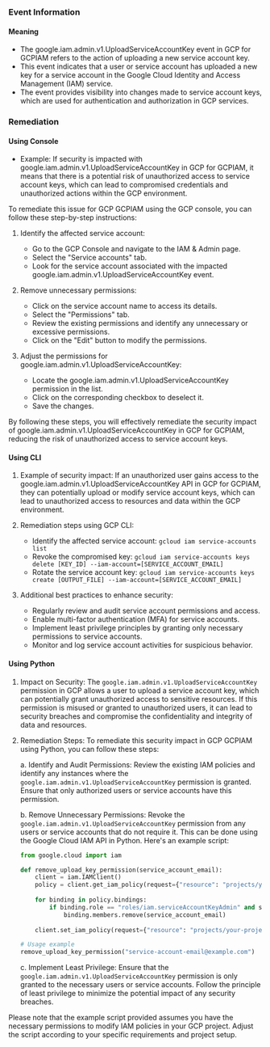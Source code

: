 
### Event Information

#### Meaning

- The google.iam.admin.v1.UploadServiceAccountKey event in GCP for GCPIAM refers to the action of uploading a new service account key.
- This event indicates that a user or service account has uploaded a new key for a service account in the Google Cloud Identity and Access Management (IAM) service.
- The event provides visibility into changes made to service account keys, which are used for authentication and authorization in GCP services.

### Remediation

#### Using Console

- Example: If security is impacted with google.iam.admin.v1.UploadServiceAccountKey in GCP for GCPIAM, it means that there is a potential risk of unauthorized access to service account keys, which can lead to compromised credentials and unauthorized actions within the GCP environment.

To remediate this issue for GCP GCPIAM using the GCP console, you can follow these step-by-step instructions:

1. Identify the affected service account: 
   - Go to the GCP Console and navigate to the IAM & Admin page.
   - Select the "Service accounts" tab.
   - Look for the service account associated with the impacted google.iam.admin.v1.UploadServiceAccountKey event.

2. Remove unnecessary permissions:
   - Click on the service account name to access its details.
   - Select the "Permissions" tab.
   - Review the existing permissions and identify any unnecessary or excessive permissions.
   - Click on the "Edit" button to modify the permissions.

3. Adjust the permissions for google.iam.admin.v1.UploadServiceAccountKey:
   - Locate the google.iam.admin.v1.UploadServiceAccountKey permission in the list.
   - Click on the corresponding checkbox to deselect it.
   - Save the changes.

By following these steps, you will effectively remediate the security impact of google.iam.admin.v1.UploadServiceAccountKey in GCP for GCPIAM, reducing the risk of unauthorized access to service account keys.

#### Using CLI

1. Example of security impact: If an unauthorized user gains access to the google.iam.admin.v1.UploadServiceAccountKey API in GCP for GCPIAM, they can potentially upload or modify service account keys, which can lead to unauthorized access to resources and data within the GCP environment.

2. Remediation steps using GCP CLI:
   - Identify the affected service account: `gcloud iam service-accounts list`
   - Revoke the compromised key: `gcloud iam service-accounts keys delete [KEY_ID] --iam-account=[SERVICE_ACCOUNT_EMAIL]`
   - Rotate the service account key: `gcloud iam service-accounts keys create [OUTPUT_FILE] --iam-account=[SERVICE_ACCOUNT_EMAIL]`

3. Additional best practices to enhance security:
   - Regularly review and audit service account permissions and access.
   - Enable multi-factor authentication (MFA) for service accounts.
   - Implement least privilege principles by granting only necessary permissions to service accounts.
   - Monitor and log service account activities for suspicious behavior.

#### Using Python

1. Impact on Security: The `google.iam.admin.v1.UploadServiceAccountKey` permission in GCP allows a user to upload a service account key, which can potentially grant unauthorized access to sensitive resources. If this permission is misused or granted to unauthorized users, it can lead to security breaches and compromise the confidentiality and integrity of data and resources.

2. Remediation Steps: To remediate this security impact in GCP GCPIAM using Python, you can follow these steps:

   a. Identify and Audit Permissions: Review the existing IAM policies and identify any instances where the `google.iam.admin.v1.UploadServiceAccountKey` permission is granted. Ensure that only authorized users or service accounts have this permission.

   b. Remove Unnecessary Permissions: Revoke the `google.iam.admin.v1.UploadServiceAccountKey` permission from any users or service accounts that do not require it. This can be done using the Google Cloud IAM API in Python. Here's an example script:

   ```python
   from google.cloud import iam

   def remove_upload_key_permission(service_account_email):
       client = iam.IAMClient()
       policy = client.get_iam_policy(request={"resource": "projects/your-project-id"})
       
       for binding in policy.bindings:
           if binding.role == "roles/iam.serviceAccountKeyAdmin" and service_account_email in binding.members:
               binding.members.remove(service_account_email)
       
       client.set_iam_policy(request={"resource": "projects/your-project-id", "policy": policy})

   # Usage example
   remove_upload_key_permission("service-account-email@example.com")
   ```

   c. Implement Least Privilege: Ensure that the `google.iam.admin.v1.UploadServiceAccountKey` permission is only granted to the necessary users or service accounts. Follow the principle of least privilege to minimize the potential impact of any security breaches.

Please note that the example script provided assumes you have the necessary permissions to modify IAM policies in your GCP project. Adjust the script according to your specific requirements and project setup.

